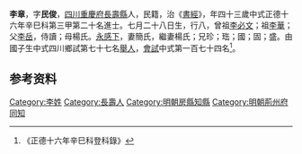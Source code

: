 {{For|东汉人物|李章 (东汉)}}
{{明清人物信息框
| 姓名 = 李章
| 原名 =
| 圖片名稱= 
| 圖片大小 =
| 圖片說明 = 
| 最高職務 =
| 國家 = 大明 
| 爵位 =
| 籍貫 = [[四川|四川]][[重慶府|重慶府]][[長壽縣|長壽縣]]
| 族裔 = 
| 旗籍 = 
| 字號 = 
| 諡號 =
| 出生日期 = 七月二十八日
| 出生地點 = 
| 逝世日期 = 卒年不詳 
| 逝世地點 =
| 墓葬 =
| 配偶 = 簡氏楊氏
| 親屬 = 曾祖[[李必文|李必文]]，祖[[李華|李華]]，父[[李岳|李岳]]，母楊氏
| 出身 =
* 正德十六年辛巳科同進士出身
| 經歷 =
| 著作 = 
}}
'''李章'''{{BD|1479年||？年||}}，字'''民俊'''，[[四川|四川]][[重慶府|重慶府]][[長壽縣|長壽縣]]人，民籍，治《[[書經|書經]]》，年四十三歲中式正德十六年辛巳科第三甲第二十名進士。七月二十八日生，行八，曾祖[[李必文|李必文]]；祖[[李華|李華]]；父[[李岳|李岳]]，侍讀；母楊氏。[[永感下|永感下]]，妻簡氏，繼妻楊氏；兄珍；珤；國；固；盛。由國子生中式四川鄉試第七十七名[[舉人|舉人]]，[[會試|會試]]中式第一百七十四名<ref>《正德十六年辛巳科登科錄》</ref>。

== 参考资料 ==
{{reflist}}

{{start box}}
{{s-off}}
{{s-before|[[王雄_(嘉靖舉人)|王雄]]}}
{{s-title|明朝房縣知縣|1525年－1530年}}
{{s-after|[[張德_(嘉靖舉人)|張德]]}}
{{end box}}

{{正德十六年辛巳科殿试金榜}}

{{Authority control}}

{{DEFAULTSORT:}}
[[Category:李姓|Category:李姓]]
[[Category:長壽人|Category:長壽人]]
[[Category:明朝房縣知縣|Category:明朝房縣知縣]]
[[Category:明朝荊州府同知|Category:明朝荊州府同知]]


{{明朝人物小作品}}